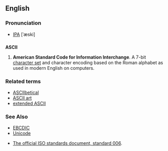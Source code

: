==English==
===Pronunciation===
* [[IPA]] [ˈæski]

==={{acronym}}===
'''ASCII'''

# {{computing}} '''American Standard Code for Information Interchange'''. A 7-bit [[character set]] and character encoding based on the Roman alphabet as used in modern English on computers.

===Related terms===
*[[ASCIIbetical]]
*[[ASCII art]]
*[[extended ASCII]]

===See Also===
*[[EBCDIC]]
*[[Unicode]]

*[http://www.itscj.ipsj.or.jp/ISO-IR/006.pdf The official ISO standards document, standard 006].